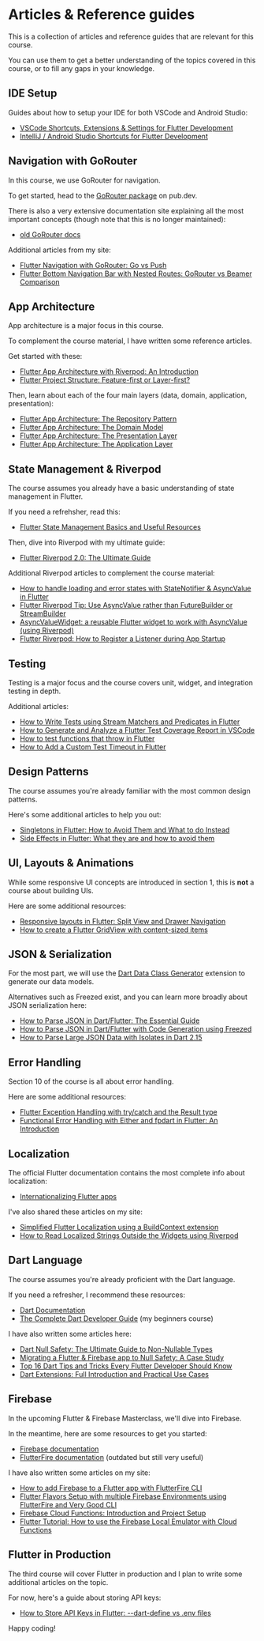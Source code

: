 # Articles & Reference guides

This is a collection of articles and reference guides that are relevant for this course.

You can use them to get a better understanding of the topics covered in this course, or to fill any gaps in your knowledge.

## IDE Setup

Guides about how to setup your IDE for both VSCode and Android Studio:

- [VSCode Shortcuts, Extensions & Settings for Flutter Development](https://codewithandrea.com/articles/vscode-shortcuts-extensions-settings-flutter-development/)
- [IntelliJ / Android Studio Shortcuts for Flutter Development](https://codewithandrea.com/articles/intellij-keyboard-shortcuts-flutter-development/)

## Navigation with GoRouter

In this course, we use GoRouter for navigation.

To get started, head to the [GoRouter package](https://pub.dev/packages/go_router) on pub.dev.

There is also a very extensive documentation site explaining all the most important concepts (though note that this is no longer maintained):

- [old GoRouter docs](https://docs.page/csells/go_router)

Additional articles from my site:

- [Flutter Navigation with GoRouter: Go vs Push](https://codewithandrea.com/articles/flutter-navigation-gorouter-go-vs-push/)
- [Flutter Bottom Navigation Bar with Nested Routes: GoRouter vs Beamer Comparison](https://codewithandrea.com/articles/flutter-bottom-navigation-bar-nested-routes-gorouter-beamer/)

## App Architecture

App architecture is a major focus in this course.

To complement the course material, I have written some reference articles.

Get started with these:

- [Flutter App Architecture with Riverpod: An Introduction](https://codewithandrea.com/articles/flutter-app-architecture-riverpod-introduction/)
- [Flutter Project Structure: Feature-first or Layer-first?](https://codewithandrea.com/articles/flutter-project-structure/)

Then, learn about each of the four main layers (data, domain, application, presentation):

- [Flutter App Architecture: The Repository Pattern](https://codewithandrea.com/articles/flutter-repository-pattern/)
- [Flutter App Architecture: The Domain Model](https://codewithandrea.com/articles/flutter-app-architecture-domain-model/)
- [Flutter App Architecture: The Presentation Layer](https://codewithandrea.com/articles/flutter-presentation-layer/)
- [Flutter App Architecture: The Application Layer](https://codewithandrea.com/articles/flutter-app-architecture-application-layer/)

## State Management & Riverpod

The course assumes you already have a basic understanding of state management in Flutter.

If you need a refrehsher, read this:

- [Flutter State Management Basics and Useful Resources](https://codewithandrea.com/videos/flutter-state-management-basics/)

Then, dive into Riverpod with my ultimate guide:

- [Flutter Riverpod 2.0: The Ultimate Guide](https://codewithandrea.com/articles/flutter-state-management-riverpod/)

Additional Riverpod articles to complement the course material:

- [How to handle loading and error states with StateNotifier & AsyncValue in Flutter](https://codewithandrea.com/articles/loading-error-states-state-notifier-async-value/)
- [Flutter Riverpod Tip: Use AsyncValue rather than FutureBuilder or StreamBuilder](https://codewithandrea.com/articles/flutter-use-async-value-not-future-stream-builder/)
- [AsyncValueWidget: a reusable Flutter widget to work with AsyncValue (using Riverpod)](https://codewithandrea.com/articles/async-value-widget-riverpod/)
- [Flutter Riverpod: How to Register a Listener during App Startup](https://codewithandrea.com/articles/riverpod-initialize-listener-app-startup/)

## Testing

Testing is a major focus and the course covers unit, widget, and integration testing in depth.

Additional articles:

- [How to Write Tests using Stream Matchers and Predicates in Flutter](https://codewithandrea.com/articles/async-tests-streams-flutter/)
- [How to Generate and Analyze a Flutter Test Coverage Report in VSCode](https://codewithandrea.com/articles/flutter-test-coverage/)
- [How to test functions that throw in Flutter](https://codewithandrea.com/tips/flutter-test-expect-tear-off/)
- [How to Add a Custom Test Timeout in Flutter](https://codewithandrea.com/tips/custom-test-timeout-flutter/)

## Design Patterns

The course assumes you're already familiar with the most common design patterns.

Here's some additional articles to help you out:

- [Singletons in Flutter: How to Avoid Them and What to do Instead](https://codewithandrea.com/articles/flutter-singletons/)
- [Side Effects in Flutter: What they are and how to avoid them](https://codewithandrea.com/articles/side-effects-flutter/)

## UI, Layouts & Animations

While some responsive UI concepts are introduced in section 1, this is **not** a course about building UIs.

Here are some additional resources:

- [Responsive layouts in Flutter: Split View and Drawer Navigation](https://codewithandrea.com/articles/flutter-responsive-layouts-split-view-drawer-navigation/)
- [How to create a Flutter GridView with content-sized items](https://codewithandrea.com/articles/flutter-layout-grid-content-sized-items/)

## JSON & Serialization

For the most part, we will use the [Dart Data Class Generator](https://marketplace.visualstudio.com/items?itemName=hzgood.dart-data-class-generator) extension to generate our data models.

Alternatives such as Freezed exist, and you can learn more broadly about JSON serialization here:

- [How to Parse JSON in Dart/Flutter: The Essential Guide](https://codewithandrea.com/articles/parse-json-dart/)
- [How to Parse JSON in Dart/Flutter with Code Generation using Freezed](https://codewithandrea.com/articles/parse-json-dart-codegen-freezed/)
- [How to Parse Large JSON Data with Isolates in Dart 2.15](https://codewithandrea.com/articles/parse-large-json-dart-isolates/)

## Error Handling

Section 10 of the course is all about error handling.

Here are some additional resources:

- [Flutter Exception Handling with try/catch and the Result type](https://codewithandrea.com/articles/flutter-exception-handling-try-catch-result-type/)
- [Functional Error Handling with Either and fpdart in Flutter: An Introduction](https://codewithandrea.com/articles/functional-error-handling-either-fpdart/)

## Localization

The official Flutter documentation contains the most complete info about localization:

- [Internationalizing Flutter apps](https://docs.flutter.dev/development/accessibility-and-localization/internationalization)

I've also shared these articles on my site:

- [Simplified Flutter Localization using a BuildContext extension](https://codewithandrea.com/articles/flutter-localization-build-context-extension/)
- [How to Read Localized Strings Outside the Widgets using Riverpod](https://codewithandrea.com/articles/app-localizations-outside-widgets-riverpod/)

## Dart Language

The course assumes you're already proficient with the Dart language.

If you need a refresher, I recommend these resources:

- [Dart Documentation](https://dart.dev/guides)
- [The Complete Dart Developer Guide](https://codewithandrea.com/courses/complete-dart-guide/) (my beginners course)

I have also written some articles here:

- [Dart Null Safety: The Ultimate Guide to Non-Nullable Types](https://codewithandrea.com/videos/dart-null-safety-ultimate-guide-non-nullable-types/)
- [Migrating a Flutter & Firebase app to Null Safety: A Case Study](https://codewithandrea.com/articles/migrating-flutter-firebase-app-null-safety/)
- [Top 16 Dart Tips and Tricks Every Flutter Developer Should Know](https://codewithandrea.com/videos/top-dart-tips-and-tricks-for-flutter-devs/)
- [Dart Extensions: Full Introduction and Practical Use Cases](https://codewithandrea.com/videos/dart-extensions-full-introduction/)

## Firebase

In the upcoming Flutter & Firebase Masterclass, we'll dive into Firebase.

In the meantime, here are some resources to get you started:

- [Firebase documentation](https://firebase.google.com/docs)
- [FlutterFire documentation](https://firebase.flutter.dev/docs/overview/) (outdated but still very useful)

I have also written some articles on my site:

- [How to add Firebase to a Flutter app with FlutterFire CLI](https://codewithandrea.com/articles/flutter-firebase-flutterfire-cli/)
- [Flutter Flavors Setup with multiple Firebase Environments using FlutterFire and Very Good CLI](https://codewithandrea.com/articles/flutter-flavors-for-firebase-apps/)
- [Firebase Cloud Functions: Introduction and Project Setup](https://codewithandrea.com/articles/firebase-cloud-functions/)
- [Flutter Tutorial: How to use the Firebase Local Emulator with Cloud Functions](https://codewithandrea.com/articles/flutter-tutorial-firebase-cloud-functions/)

## Flutter in Production

The third course will cover Flutter in production and I plan to write some additional articles on the topic.

For now, here's a guide about storing API keys:

- [How to Store API Keys in Flutter: --dart-define vs .env files](https://codewithandrea.com/articles/flutter-api-keys-dart-define-env-files/)


Happy coding!